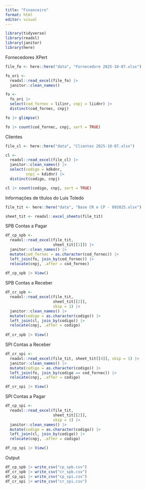 ```yaml
---
title: "Financeiro"
format: html
editor: visual
---
```


```r
library(tidyverse)
library(readxl)
library(janitor)
library(here)


```

Fornecedores XPert

```r
file_fo <- here::here("data", "Fornecedore 2025-10-07.xlsx")

fo_ori <- 
  readxl::read_excel(file_fo) |> 
  janitor::clean_names()

fo <- 
  fo_ori |> 
  select(cod_fornec = lilinr, cnpj = liidnr) |> 
  distinct(cod_fornec, cnpj)

fo |> glimpse()

fo |> count(cod_fornec, cnpj, sort = TRUE)

```

Clientes

```r

file_cl <- here::here("data", "Clientes 2025-10-07.xlsx")

cl <- 
  readxl::read_excel(file_cl) |> 
  janitor::clean_names() |> 
  select(codigo = kdkdnr, 
         cnpj = kdidnr) |> 
  distinct(codigo, cnpj)

cl |> count(codigo, cnpj, sort = TRUE)

```

Informações de títulos do Luis Toledo

```r
file_tit <- here::here("data", "Base CR e CP - 092025.xlsx")

sheet_tit <- readxl::excel_sheets(file_tit)


```

SPB Contas a Pagar

```r
df_cp_spb <- 
  readxl::read_excel(file_tit,
                     sheet_tit[[1]]) |> 
  janitor::clean_names() |> 
  mutate(cod_fornec = as.character(cod_fornec)) |> 
  left_join(fo, join_by(cod_fornec)) |> 
  relocate(cnpj, .after = cod_fornec)
  
df_cp_spb |> View()
```

SPB Contas a Receber

```r
df_cr_spb <- 
  readxl::read_excel(file_tit,
                     sheet_tit[[2]],
                     skip = 1) |> 
  janitor::clean_names() |>
  mutate(codigo = as.character(codigo)) |> 
  left_join(cl, join_by(codigo)) |> 
  relocate(cnpj, .after = codigo)
  
df_cr_spb |> View()
```

SPI Contas a Receber

```r
df_cr_spi <-    
  readxl::read_excel(file_tit, sheet_tit[[4]], skip = 1) |>    
  janitor::clean_names() |>    
  mutate(codigo = as.character(codigo)) |>    
  left_join(fo, join_by(codigo == cod_fornec)) |>    
  relocate(cnpj, .after = codigo)    

df_cr_spi |> View()
```

SPI Contas a Pagar

```r
df_cp_spi <-    
  readxl::read_excel(file_tit,
                     sheet_tit[[2]],
                     skip = 1) |>    
  janitor::clean_names() |>   
  mutate(codigo = as.character(codigo)) |>    
  left_join(cl, join_by(codigo)) |>    
  relocate(cnpj, .after = codigo)    

df_cp_spi |> View()
```

Output

```r
df_cp_spb |> write_csv("cp_spb.csv")
df_cr_spb |> write_csv("cr_spb.csv")
df_cp_spi |> write_csv("cp_spi.csv")
df_cr_spi |> write_csv("cr_spi.csv")

```
